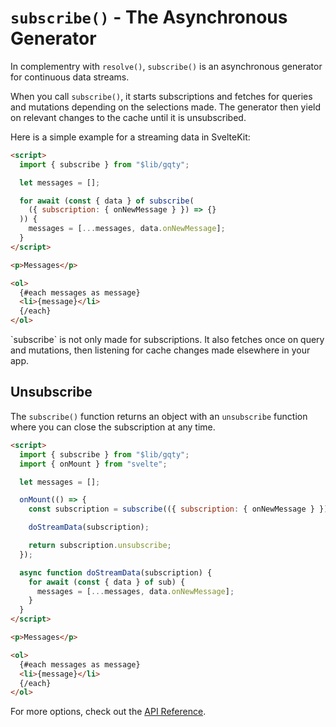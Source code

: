
# `subscribe()` - The Asynchronous Generator

In complementry with `resolve()`, `subscribe()` is an asynchronous generator
for continuous data streams.

When you call `subscribe()`, it starts subscriptions and fetches for queries and
mutations depending on the selections made. The generator then yield on
relevant changes to the cache until it is unsubscribed.

Here is a simple example for a streaming data in SvelteKit:

```html filename="src/routes/index.svelte"
<script>
  import { subscribe } from "$lib/gqty";

  let messages = [];

  for await (const { data } of subscribe(
    ({ subscription: { onNewMessage } }) => {}
  )) {
    messages = [...messages, data.onNewMessage];
  }
</script>

<p>Messages</p>

<ol>
  {#each messages as message}
  <li>{message}</li>
  {/each}
</ol>
```

<Alert title="Query and Mutation also works">
  `subscribe` is not only made for subscriptions. It also fetches once on query
  and mutations, then listening for cache changes made elsewhere in your app.
</Alert>

## Unsubscribe

The `subscribe()` function returns an object with an `unsubscribe` function
where you can close the subscription at any time.

```html filename="src/routes/index.svelte"
<script>
  import { subscribe } from "$lib/gqty";
  import { onMount } from "svelte";

  let messages = [];

  onMount(() => {
    const subscription = subscribe(({ subscription: { onNewMessage } }) => {});

    doStreamData(subscription);

    return subscription.unsubscribe;
  });

  async function doStreamData(subscription) {
    for await (const { data } of sub) {
      messages = [...messages, data.onNewMessage];
    }
  }
</script>

<p>Messages</p>

<ol>
  {#each messages as message}
  <li>{message}</li>
  {/each}
</ol>
```

For more options, check out the [API Reference](/api-reference/core/subscribe).
